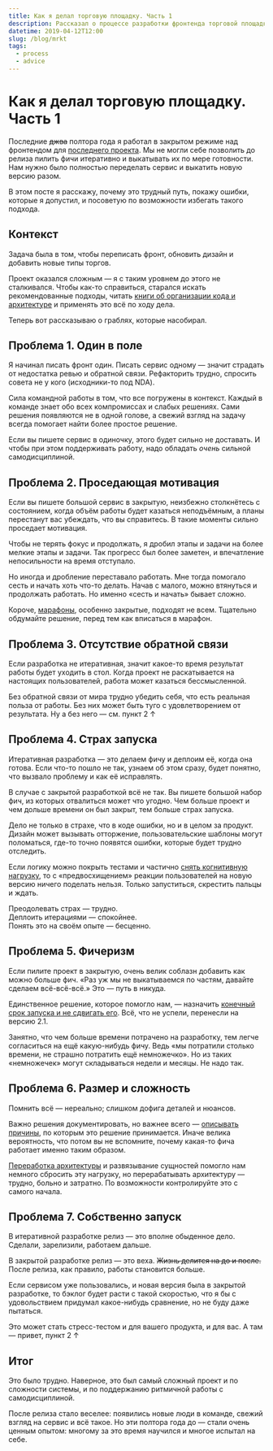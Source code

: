 ```yaml
---
title: Как я делал торговую площадку. Часть 1
description: Рассказал о процессе разработки фронтенда торговой площадки, трудностях, с которыми столкнулся, и том, как пытался их решать.
datetime: 2019-04-12T12:00
slug: /blog/mrkt
tags:
  - process
  - advice
---
```


# Как я делал торговую площадку. Часть 1

Последние <del>джва</del> полтора года я работал в закрытом режиме над фронтендом для [последнего проекта](/projects/mrkt/). Мы не могли себе позволить до релиза пилить фичи итеративно и выкатывать их по мере готовности. Нам нужно было полностью переделать сервис и выкатить новую версию разом.

В этом посте я расскажу, почему это трудный путь, покажу ошибки, которые я допустил, и посоветую по возможности избегать такого подхода.

## Контекст

Задача была в том, чтобы переписать фронт, обновить дизайн и добавить новые типы торгов.

Проект оказался сложным — я с таким уровнем до этого не сталкивался. Чтобы как-то справиться, старался искать рекомендованные подходы, читать [книги об организации кода и архитектуре](/tag/summary/) и применять это всё по ходу дела.

Теперь вот рассказываю о граблях, которые насобирал.

## Проблема 1. Один в поле

Я начинал писать фронт один. Писать сервис одному — значит страдать от недостатка ревью и обратной связи. Рефакторить трудно, спросить совета не у кого (исходники-то под NDA).

Сила командной работы в том, что все погружены в контекст. Каждый в команде знает обо всех компромиссах и слабых решениях. Сами решения появляются не в одной голове, а свежий взгляд на задачу всегда помогает найти более простое решение.

Если вы пишете сервис в одиночку, этого будет сильно не доставать. И чтобы при этом поддерживать работу, надо обладать _очень_ сильной самодисциплиной.

## Проблема 2. Проседающая мотивация

Если вы пишете большой сервис в закрытую, неизбежно столкнётесь с состоянием, когда объём работы будет казаться неподъёмным, а планы перестанут вас убеждать, что вы справитесь. В такие моменты сильно проседает мотивация.

Чтобы не терять фокус и продолжать, я дробил этапы и задачи на более мелкие этапы и задачи. Так прогресс был более заметен, и впечатление непосильности на время отступало.

Но иногда и дробление переставало работать. Мне тогда помогало сесть и начать хоть что-то делать. Начав с малого, можно втянуться и продолжать работать. Но именно «сесть и начать» бывает сложно.

Короче, [марафоны](https://felixit.blog/2018/06/25/opyt-v-godah/), особенно закрытые, подходят не всем. Тщательно обдумайте решение, перед тем как вписаться в марафон.

## Проблема 3. Отсутствие обратной связи

Если разработка не итеративная, значит какое-то время результат работы будет уходить в стол. Когда проект не раскатывается на настоящих пользователей, работа может казаться бессмысленной.

Без обратной связи от мира трудно убедить себя, что есть реальная польза от работы. Без них может быть туго с удовлетворением от результата. Ну а без него — см. пункт 2 &uarr;

## Проблема 4. Страх запуска

Итеративная разработка — это делаем фичу и деплоим её, когда она готова. Если что-то пошло не так, узнаем об этом сразу, будет понятно, что вызвало проблему и как её исправлять.

В случае с закрытой разработкой всё не так. Вы пишете большой набор фич, из которых отвалиться может что угодно. Чем больше проект и чем дольше времени он был закрыт, тем больше страх запуска.

Дело не только в страхе, что в коде ошибки, но и в целом за продукт. Дизайн может вызывать отторжение, пользовательские шаблоны могут поломаться, где-то точно появятся ошибки, которые будет трудно отследить.

Если логику можно покрыть тестами и частично [снять когнитивную нагрузку](https://t.me/pmdaily/143), то с «предвосхищением» реакции пользователей на новую версию ничего поделать нельзя. Только запуститься, скрестить пальцы и ждать.

Преодолевать страх — трудно.<br />Деплоить итерациями — спокойнее.<br />Понять это на своём опыте — бесценно.

## Проблема 5. Фичеризм

Если пилите проект в закрытую, очень велик соблазн добавить как можно больше фич. «Раз уж мы не выкатываемся по частям, давайте сделаем всё-всё-всё.» Это — путь в никуда.

Единственное решение, которое помогло нам, — назначить [конечный срок запуска и не сдвигать его](https://bureau.ru/about/fff/). Всё, что не успели, перенесли на версию 2.1.

Занятно, что чем больше времени потрачено на разработку, тем легче согласиться на ещё какую-нибудь фичу. Ведь «мы потратили столько времени, не страшно потратить ещё немножечко». Но из таких «немножечек» могут складываться недели и месяцы. Не надо так.

## Проблема 6. Размер и сложность

Помнить всё — нереально; слишком дофига деталей и нюансов.

Важно решения документировать, но важнее всего — [описывать причины](/blog/documentation/), по которым это решение принимается. Иначе велика вероятность, что потом вы не вспомните, почему какая-то фича работает именно таким образом.

[Переработка архитектуры](/blog/architecture-which-sucks/) и развязывание сущностей помогло нам немного сбросить эту нагрузку, но перерабатывать архитектуру — трудно, больно и затратно. По возможности контролируйте это с самого начала.

## Проблема 7. Собственно запуск

В итеративной разработке релиз — это вполне обыденное дело. Сделали, зарелизили, работаем дальше.

В закрытой разработке релиз — это веха. <del>Жизнь делится на до и после.</del> После релиза, как правило, работы становится больше.

Если сервисом уже пользовались, и новая версия была в закрытой разработке, то бэклог будет расти с такой скоростью, что я бы с удовольствием придумал какое-нибудь сравнение, но не буду даже пытаться.

Это может стать стресс-тестом и для вашего продукта, и для вас. А там — привет, пункт 2 &uarr;

## Итог

Это было трудно. Наверное, это был самый сложный проект и по сложности системы, и по поддержанию ритмичной работы с самодисциплиной.

После релиза стало веселее: появились новые люди в команде, свежий взгляд на сервис и всё такое. Но эти полтора года до — стали очень ценным опытом: многому за это время научился и многое испытал на себе.
